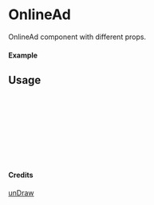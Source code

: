 
<Meta of={OnlineAd} title="unDraw/OnlineAd" />

# OnlineAd

OnlineAd component with different props.

#### Example

<Canvas of={OnlineAd.Primary} />

## Usage

```ts
import { OnlineAd } from "yadl-ui";

const Example = () => {
  return (
      <OnlineAd />
  );
};

export default Example;
```

#### Credits
[unDraw](https://undraw.co/illustrations)
